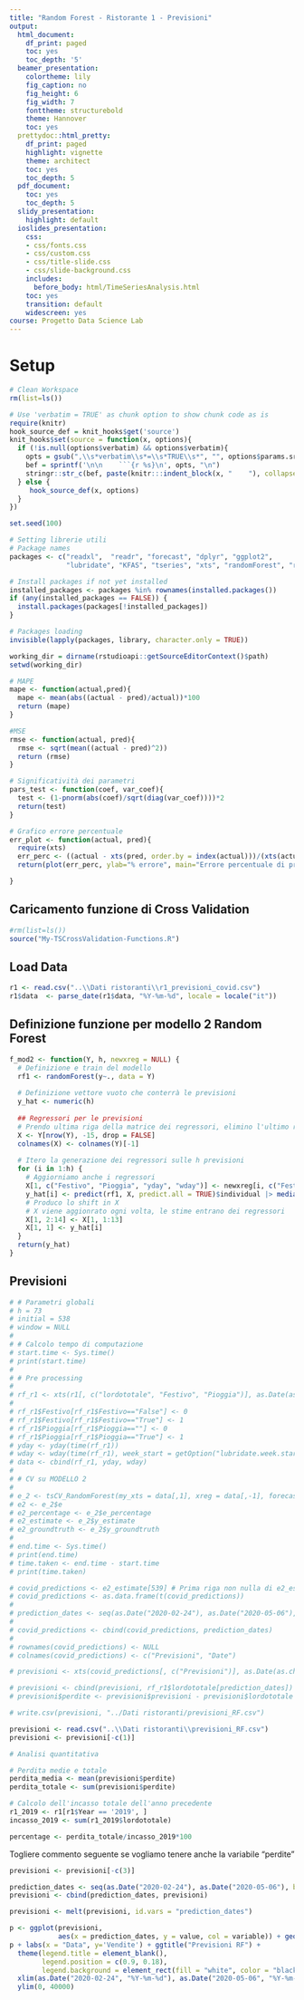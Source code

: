 ```yaml
---
title: "Random Forest - Ristorante 1 - Previsioni"
output:
  html_document:
    df_print: paged
    toc: yes
    toc_depth: '5'
  beamer_presentation:
    colortheme: lily
    fig_caption: no
    fig_height: 6
    fig_width: 7
    fonttheme: structurebold
    theme: Hannover
    toc: yes
  prettydoc::html_pretty:
    df_print: paged
    highlight: vignette
    theme: architect
    toc: yes
    toc_depth: 5
  pdf_document:
    toc: yes
    toc_depth: 5
  slidy_presentation:
    highlight: default
  ioslides_presentation:
    css:
    - css/fonts.css
    - css/custom.css
    - css/title-slide.css
    - css/slide-background.css
    includes:
      before_body: html/TimeSeriesAnalysis.html
    toc: yes
    transition: default
    widescreen: yes
course: Progetto Data Science Lab
---
```



# Setup


```r
# Clean Workspace
rm(list=ls())
```

```r
# Use 'verbatim = TRUE' as chunk option to show chunk code as is
require(knitr)
hook_source_def = knit_hooks$get('source')
knit_hooks$set(source = function(x, options){
  if (!is.null(options$verbatim) && options$verbatim){
    opts = gsub(",\\s*verbatim\\s*=\\s*TRUE\\s*", "", options$params.src)
    bef = sprintf('\n\n    ```{r %s}\n', opts, "\n")
    stringr::str_c(bef, paste(knitr:::indent_block(x, "    "), collapse = '\n'), "\n    ```\n")
  } else {
     hook_source_def(x, options)
  }
})
```

```r
set.seed(100)

# Setting librerie utili
# Package names
packages <- c("readxl",  "readr", "forecast", "dplyr", "ggplot2",
              "lubridate", "KFAS", "tseries", "xts", "randomForest", "reshape") 

# Install packages if not yet installed
installed_packages <- packages %in% rownames(installed.packages())
if (any(installed_packages == FALSE)) {
  install.packages(packages[!installed_packages])
}

# Packages loading
invisible(lapply(packages, library, character.only = TRUE))

working_dir = dirname(rstudioapi::getSourceEditorContext()$path)
setwd(working_dir)

# MAPE 
mape <- function(actual,pred){
  mape <- mean(abs((actual - pred)/actual))*100
  return (mape)
}

#MSE
rmse <- function(actual, pred){
  rmse <- sqrt(mean((actual - pred)^2))
  return (rmse)
}

# Significatività dei parametri
pars_test <- function(coef, var_coef){
  test <- (1-pnorm(abs(coef)/sqrt(diag(var_coef))))*2
  return(test)
}

# Grafico errore percentuale 
err_plot <- function(actual, pred){
  require(xts)
  err_perc <- ((actual - xts(pred, order.by = index(actual)))/(xts(actual, order.by = index(actual))))*100
  return(plot(err_perc, ylab="% errore", main="Errore percentuale di previsione"))

}
```

## Caricamento funzione di Cross Validation

```r
#rm(list=ls())
source("My-TSCrossValidation-Functions.R")
```

## Load Data

```r
r1 <- read.csv("..\\Dati ristoranti\\r1_previsioni_covid.csv")
r1$data  <- parse_date(r1$data, "%Y-%m-%d", locale = locale("it"))
```

## Definizione funzione per modello 2 Random Forest

```r
f_mod2 <- function(Y, h, newxreg = NULL) {
  # Definizione e train del modello
  rf1 <- randomForest(y~., data = Y)
  
  # Definizione vettore vuoto che conterrà le previsioni
  y_hat <- numeric(h)
  
  ## Regressori per le previsioni
  # Prendo ultima riga della matrice dei regressori, elimino l'ultimo ritardo
  X <- Y[nrow(Y), -15, drop = FALSE] 
  colnames(X) <- colnames(Y)[-1] 
  
  # Itero la generazione dei regressori sulle h previsioni
  for (i in 1:h) {
    # Aggiorniamo anche i regressori
    X[1, c("Festivo", "Pioggia", "yday", "wday")] <- newxreg[i, c("Festivo", "Pioggia", "yday", "wday")]
    y_hat[i] <- predict(rf1, X, predict.all = TRUE)$individual |> median() # predict.all=True mantiene la stima data da tutti gli alberi nella foresta. Dopodichè si vanno a selezionare tutti e a prenderne la mediana (in alternativa, la media)
    # Produco lo shift in X
    # X viene aggionrato ogni volta, le stime entrano dei regressori
    X[1, 2:14] <- X[1, 1:13]
    X[1, 1] <- y_hat[i]
  }
  return(y_hat)
}
```

## Previsioni

```r
# # Parametri globali
# h = 73
# initial = 538
# window = NULL
# 
# # Calcolo tempo di computazione
# start.time <- Sys.time()
# print(start.time)
# 
# # Pre processing
# 
# rf_r1 <- xts(r1[, c("lordototale", "Festivo", "Pioggia")], as.Date(as.character(r1$data), format = "%Y-%m-%d"))
# 
# rf_r1$Festivo[rf_r1$Festivo=="False"] <- 0
# rf_r1$Festivo[rf_r1$Festivo=="True"] <- 1
# rf_r1$Pioggia[rf_r1$Pioggia==""] <- 0
# rf_r1$Pioggia[rf_r1$Pioggia=="True"] <- 1
# yday <- yday(time(rf_r1))
# wday <- wday(time(rf_r1), week_start = getOption("lubridate.week.start", 1))
# data <- cbind(rf_r1, yday, wday)
# 
# # CV su MODELLO 2
# 
# e_2 <- tsCV_RandomForest(my_xts = data[,1], xreg = data[,-1], forecastfunction = f_mod2, h=h, initial = initial, window = window)
# e2 <- e_2$e
# e2_percentage <- e_2$e_percentage
# e2_estimate <- e_2$y_estimate
# e2_groundtruth <- e_2$y_groundtruth
# 
# end.time <- Sys.time()
# print(end.time)
# time.taken <- end.time - start.time
# print(time.taken)
```

```r
# covid_predictions <- e2_estimate[539] # Prima riga non nulla di e2_estimate
# covid_predictions <- as.data.frame(t(covid_predictions))
# 
# prediction_dates <- seq(as.Date("2020-02-24"), as.Date("2020-05-06"), by = 1)
# 
# covid_predictions <- cbind(covid_predictions, prediction_dates)
# 
# rownames(covid_predictions) <- NULL
# colnames(covid_predictions) <- c("Previsioni", "Date")
```

```r
# previsioni <- xts(covid_predictions[, c("Previsioni")], as.Date(as.character(covid_predictions$Date), format = "%Y-%m-%d"))
```

```r
# previsioni <- cbind(previsioni, rf_r1$lordototale[prediction_dates])
# previsioni$perdite <- previsioni$previsioni - previsioni$lordototale
```

```r
# write.csv(previsioni, "../Dati ristoranti/previsioni_RF.csv")
```

```r
previsioni <- read.csv("..\\Dati ristoranti\\previsioni_RF.csv")
previsioni <- previsioni[-c(1)]
```

```r
# Analisi quantitativa

# Perdita medie e totale
perdita_media <- mean(previsioni$perdite)
perdita_totale <- sum(previsioni$perdite)

# Calcolo dell'incasso totale dell'anno precedente
r1_2019 <- r1[r1$Year == '2019', ]
incasso_2019 <- sum(r1_2019$lordototale)

percentage <- perdita_totale/incasso_2019*100
```

Togliere commento seguente se vogliamo tenere anche la variabile "perdite"

```r
previsioni <- previsioni[-c(3)]
```

```r
prediction_dates <- seq(as.Date("2020-02-24"), as.Date("2020-05-06"), by = 1)
previsioni <- cbind(prediction_dates, previsioni)
```

```r
previsioni <- melt(previsioni, id.vars = "prediction_dates")
```

```r
p <- ggplot(previsioni, 
            aes(x = prediction_dates, y = value, col = variable)) + geom_line()
p + labs(x = "Data", y='Vendite') + ggtitle("Previsioni RF") +
  theme(legend.title = element_blank(),
        legend.position = c(0.9, 0.18),
        legend.background = element_rect(fill = "white", color = "black")) +
  xlim(as.Date("2020-02-24", "%Y-%m-%d"), as.Date("2020-05-06", "%Y-%m-%d")) +
  ylim(0, 40000)
```

